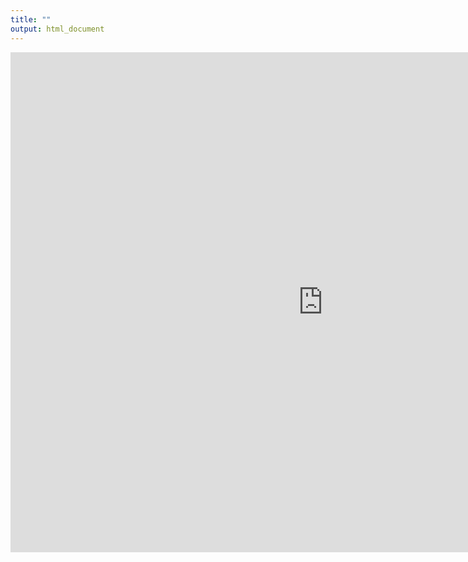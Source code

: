 ```yaml
---
title: ""
output: html_document
---
```


<iframe width="1000" height="800" src="https://fmendez.shinyapps.io/comboApp/" frameborder="0" allowfullscreen></iframe>
